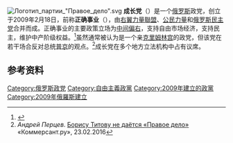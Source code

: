 {{Infobox political party
|country = 俄羅斯
|party_name = 成长党
|name_native = Партия Роста
|party_logo = Logo_of_the_Party_of_Growth_(2020).svg
|leader = Andrey Dunaev
|colorcode = #1F75FE
|foundation = 18 February 2009
|ideology = [[自由保守主義|自由保守主義]]<br>[[保守自由主義|保守自由主義]]<br>[[經濟自由主義|經濟自由主義]]<br>[[自由主義|自由主義]]<br>[[保守主義|保守主義]]
|position = [[中間偏右|中間偏右]]
|headquarters = {{RUS}}[[莫斯科|莫斯科]]
|international = 無
|european = 無
|colours = [[橙色|橙色]]和[[灰色|灰色]]
|website = {{Url|https://rost.ru/}}
|seats1_title = [[國家杜馬|國家杜馬]]
|seats1 = {{Infobox political party/seats|1|450|hex=#1F75FE}}
|seats2_title = 地區議會
|seats2 = {{Infobox political party/seats|8|3982|hex=#1F75FE}}
}}
[[File:Логотип_партии_"Правое_дело".svg|thumb]]
'''成长党'''（{{lang-ru|Партия Роста}}）是一个[[俄罗斯|俄罗斯]]政党，创立于2009年2月18日，前称'''正确事业'''（{{lang|ru|Правое дело}}），由[[右翼力量聯盟|右翼力量聯盟]]、[[公民力量_(俄罗斯)|公民力量]]和[[俄罗斯民主党|俄罗斯民主党]]合并而成。正确事业的主要政策立场为[[中间偏右|中间偏右]]，支持自由市场经济，支持民主，维护中产阶级权益。<ref>{{cite web|url=https://www.heritage.org/europe/report/whos-who-russias-parliamentary-elections|last=Volk|first=Yevgeny|date=2007-11-20|title=Who's Who in Russia's Parliamentary Elections|publisher=[[The_Heritage_Foundation|The Heritage Foundation]]|access-date=2022-02-06|archive-date=2022-02-06|archive-url=https://web.archive.org/web/20220206065618/https://www.heritage.org/europe/report/whos-who-russias-parliamentary-elections}}</ref>虽然通常被认为是一个亲[[克里姆林宫|克里姆林宫]]的政党，但该党在若干场合反对总统[[普京|普京]]的观点。<ref name="К23">''Андрей Перцев''. [http://kommersant.ru/doc/2922818  Борису Титову не даётся «Правое дело»] {{Wayback|url=http://kommersant.ru/doc/2922818 |date=20160404103826 }} «Коммерсант.ру», 23.02.2016</ref>成长党在多个地方立法机构中占有议席。

==参考资料==
{{reflist}}

{{俄罗斯政党列表}}
[[Category:俄罗斯政党|Category:俄罗斯政党]]
[[Category:自由主義政黨|Category:自由主義政黨]]
[[Category:2009年建立的政黨|Category:2009年建立的政黨]]
[[Category:2009年俄羅斯建立|Category:2009年俄羅斯建立]]

{{Russia-stub}}